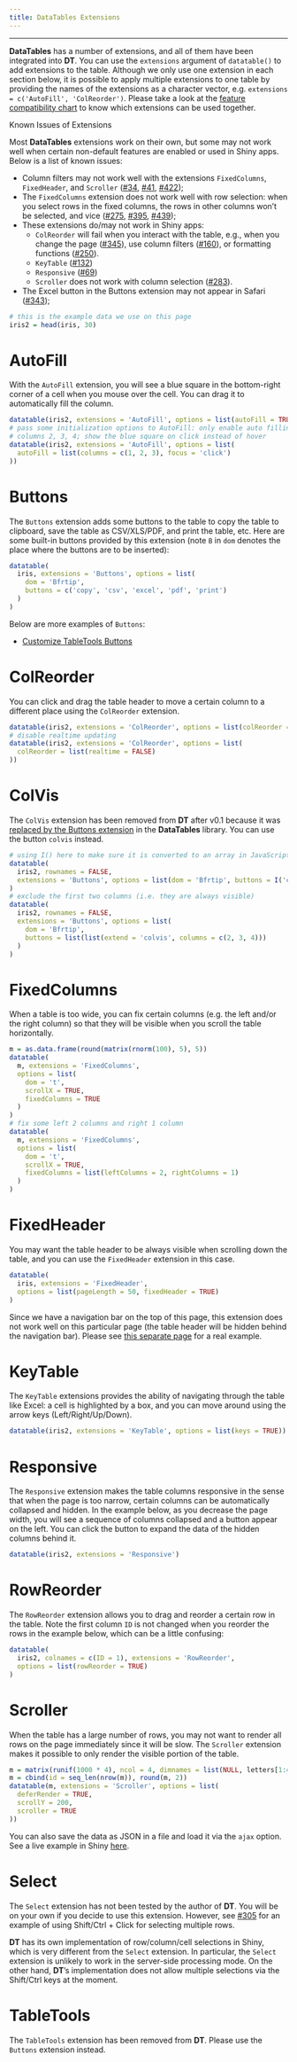 ```yaml
---
title: DataTables Extensions
---
```


---

**DataTables** has a number of extensions, and all of them have been integrated into **DT**. You can use the `extensions` argument of `datatable()` to add extensions to the table. Although we only use one extension in each section below, it is possible to apply multiple extensions to one table by providing the names of the extensions as a character vector, e.g. `extensions = c('AutoFill', 'ColReorder')`. Please take a look at the [feature compatibility chart](https://datatables.net/download/compatibility) to know which extensions can be used together.

<div class="panel panel-danger">
<div class="panel-heading">Known Issues of Extensions</div>
<div class="panel-body">

Most **DataTables** extensions work on their own, but some may not work well when certain non-default features are enabled or used in Shiny apps. Below is a list of known issues:

- Column filters may not work well with the extensions `FixedColumns`, `FixedHeader`, and `Scroller` ([#34](https://github.com/rstudio/DT/issues/34), [#41](https://github.com/rstudio/DT/issues/41), [#422](https://github.com/rstudio/DT/issues/422));
- The `FixedColumns` extension does not work well with row selection: when you select rows in the fixed columns, the rows in other columns won't be selected, and vice ([#275](https://github.com/rstudio/DT/issues/275), [#395](https://github.com/rstudio/DT/issues/395), [#439](https://github.com/rstudio/DT/issues/439));
- These extensions do/may not work in Shiny apps:
    - `ColReorder` will fail when you interact with the table, e.g., when you change the page ([#345](https://github.com/rstudio/DT/issues/345)), use column filters ([#160](https://github.com/rstudio/DT/issues/160)), or formatting functions ([#250](https://github.com/rstudio/DT/issues/250)).
    - `KeyTable` ([#132](https://github.com/rstudio/DT/issues/132))
    - `Responsive` ([#69](https://github.com/rstudio/DT/issues/69))
    - `Scroller` does not work with column selection ([#283](https://github.com/rstudio/DT/issues/283)).
- The Excel button in the Buttons extension may not appear in Safari ([#343](https://github.com/rstudio/DT/issues/343));

</div>
</div>

```r
# this is the example data we use on this page
iris2 = head(iris, 30)
```

# AutoFill

With the `AutoFill` extension, you will see a blue square in the bottom-right corner of a cell when you mouse over the cell. You can drag it to automatically fill the column.

```r
datatable(iris2, extensions = 'AutoFill', options = list(autoFill = TRUE))
# pass some initialization options to AutoFill: only enable auto filling on the
# columns 2, 3, 4; show the blue square on click instead of hover
datatable(iris2, extensions = 'AutoFill', options = list(
  autoFill = list(columns = c(1, 2, 3), focus = 'click')
))
```

# Buttons

The `Buttons` extension adds some buttons to the table to copy the table to clipboard, save the table as CSV/XLS/PDF, and print the table, etc. Here are some built-in buttons provided by this extension (note `B` in `dom` denotes the place where the buttons are to be inserted):

```r
datatable(
  iris, extensions = 'Buttons', options = list(
    dom = 'Bfrtip',
    buttons = c('copy', 'csv', 'excel', 'pdf', 'print')
  )
)
```

Below are more examples of `Buttons`:

- [Customize TableTools Buttons](003-tabletools-buttons.html)

# ColReorder

You can click and drag the table header to move a certain column to a different place using the `ColReorder` extension.

```r
datatable(iris2, extensions = 'ColReorder', options = list(colReorder = TRUE))
# disable realtime updating
datatable(iris2, extensions = 'ColReorder', options = list(
  colReorder = list(realtime = FALSE)
))
```

# ColVis

The `ColVis` extension has been removed from **DT** after v0.1 because it was [replaced by the Buttons extension](http://datatables.net/blog/2015-08-13) in the **DataTables** library. You can use the button `colvis` instead.

```r
# using I() here to make sure it is converted to an array in JavaScript
datatable(
  iris2, rownames = FALSE,
  extensions = 'Buttons', options = list(dom = 'Bfrtip', buttons = I('colvis'))
)
# exclude the first two columns (i.e. they are always visible)
datatable(
  iris2, rownames = FALSE,
  extensions = 'Buttons', options = list(
    dom = 'Bfrtip',
    buttons = list(list(extend = 'colvis', columns = c(2, 3, 4)))
  )
)
```

# FixedColumns

When a table is too wide, you can fix certain columns (e.g. the left and/or the right column) so that they will be visible when you scroll the table horizontally.

```r
m = as.data.frame(round(matrix(rnorm(100), 5), 5))
datatable(
  m, extensions = 'FixedColumns',
  options = list(
    dom = 't',
    scrollX = TRUE,
    fixedColumns = TRUE
  )
)
# fix some left 2 columns and right 1 column
datatable(
  m, extensions = 'FixedColumns',
  options = list(
    dom = 't',
    scrollX = TRUE,
    fixedColumns = list(leftColumns = 2, rightColumns = 1)
  )
)
```

# FixedHeader

You may want the table header to be always visible when scrolling down the table, and you can use the `FixedHeader` extension in this case.

```r
datatable(
  iris, extensions = 'FixedHeader',
  options = list(pageLength = 50, fixedHeader = TRUE)
)
```

Since we have a navigation bar on the top of this page, this extension does not work well on this particular page (the table header will be hidden behind the navigation bar). Please see [this separate page](001-fixedheader.html) for a real example.

# KeyTable

The `KeyTable` extensions provides the ability of navigating through the table like Excel: a cell is highlighted by a box, and you can move around using the arrow keys (Left/Right/Up/Down).

```r
datatable(iris2, extensions = 'KeyTable', options = list(keys = TRUE))
```

# Responsive

The `Responsive` extension makes the table columns responsive in the sense that when the page is too narrow, certain columns can be automatically collapsed and hidden. In the example below, as you decrease the page width, you will see a sequence of columns collapsed and a button appear on the left. You can click the button to expand the data of the hidden columns behind it.

```r
datatable(iris2, extensions = 'Responsive')
```

# RowReorder

The `RowReorder` extension allows you to drag and reorder a certain row in the table. Note the first column `ID` is not changed when you reorder the rows in the example below, which can be a little confusing:

```r
datatable(
  iris2, colnames = c(ID = 1), extensions = 'RowReorder',
  options = list(rowReorder = TRUE)
)
```

# Scroller

When the table has a large number of rows, you may not want to render all rows on the page immediately since it will be slow. The `Scroller` extension makes it possible to only render the visible portion of the table.

```r
m = matrix(runif(1000 * 4), ncol = 4, dimnames = list(NULL, letters[1:4]))
m = cbind(id = seq_len(nrow(m)), round(m, 2))
datatable(m, extensions = 'Scroller', options = list(
  deferRender = TRUE,
  scrollY = 200,
  scroller = TRUE
))
```

You can also save the data as JSON in a file and load it via the `ajax` option. See a live example in Shiny [here](https://yihui.shinyapps.io/DT-scroller/).

# Select

The `Select` extension has not been tested by the author of **DT**. You will be on your own if you decide to use this extension. However, see [#305](https://github.com/rstudio/DT/issues/305) for an example of using Shift/Ctrl + Click for selecting multiple rows.

**DT** has its own implementation of row/column/cell selections in Shiny, which is very different from the `Select` extension. In particular, the `Select` extension is unlikely to work in the server-side processing mode. On the other hand, **DT**'s implementation does not allow multiple selections via the Shift/Ctrl keys at the moment.

# TableTools

The `TableTools` extension has been removed from **DT**. Please use the `Buttons` extension instead.
